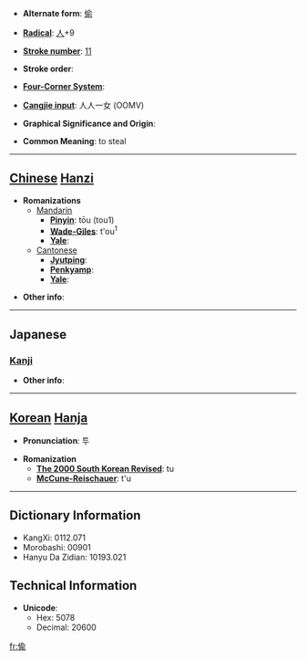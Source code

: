 * '''Alternate form''': [[偷]]

* '''[[Wiktionary:Chinese radical index| Radical]]''': [[Wiktionary:Chinese radical index 人|人]]+9

* '''[[Wiktionary:Chinese total strokes index|Stroke number]]''': [[Wiktionary:Chinese total strokes index 11|11]]

* '''Stroke order''': 

* '''[[Wiktionary:Chinese four corner index|Four-Corner System]]''': 

* '''[[Wiktionary:Chinese Cangjie index|Cangjie input]]''': 人人一女 (OOMV)

* '''Graphical Significance and Origin''': 

* '''Common Meaning''': to steal

----

== [[Chinese]] [[Hanzi]] ==

* '''Romanizations'''
** [[Mandarin]]
*** '''[[Pinyin]]''': tōu (tou1)
*** '''[[Wade-Giles]]''': t'ou<sup>1</sup>
*** '''[[Yale]]''': 
**[[Cantonese]]
***'''[[Jyutping]]''':
***'''[[Penkyamp]]''': 
***'''[[Yale]]''': 

* '''Other info''': 

----

==Japanese==
===[[Kanji]]===
{{kanji|on readings=[[ちゅう]] (chū), [[とう]] (tō)|kun readings=[[ぬすむ]] (nusumu)}}

* '''Other info''':  

----

== [[Korean]] [[Hanja]] ==

* '''Pronunciation''': 투

* '''Romanization'''
** '''[[The 2000 South Korean Revised Romanization|The 2000 South Korean Revised]]''': tu
** '''[[McCune-Reischauer]]''': t'u

----

== Dictionary Information ==

* KangXi: 0112.071
* Morobashi: 00901
* Hanyu Da Zidian: 10193.021

== Technical Information ==

* '''Unicode''':
** Hex: 5078
** Decimal: 20600

[[fr:偸]]